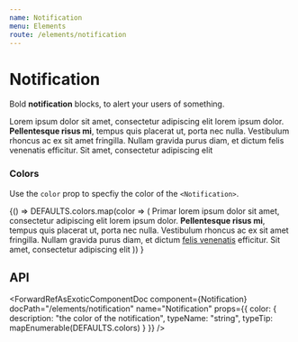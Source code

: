 ```yaml
---
name: Notification
menu: Elements
route: /elements/notification
---
```




# Notification

Bold **notification** blocks, to alert your users of something.

<Playground>
  <Notification>
    <Delete as="button" />
    Lorem ipsum dolor sit amet, consectetur adipiscing elit lorem ipsum dolor.
    <strong> Pellentesque risus mi</strong>, tempus quis placerat ut, porta nec
    nulla. Vestibulum rhoncus ac ex sit amet fringilla. Nullam gravida purus
    diam, et dictum <a>felis venenatis</a> efficitur. Sit amet, consectetur
    adipiscing elit
  </Notification>
</Playground>

### Colors

Use the `color` prop to specfiy the color of the `<Notification>`.

<Playground>
  {() =>
    DEFAULTS.colors.map(color => (
      <Notification color={color} key={color}>
        <Delete as="button" />
        Primar lorem ipsum dolor sit amet, consectetur adipiscing elit lorem ipsum
        dolor. <strong>Pellentesque risus mi</strong>, tempus quis placerat ut, porta
        nec nulla. Vestibulum rhoncus ac ex sit amet fringilla. Nullam gravida purus
        diam, et dictum <a href="#felis">felis venenatis</a> efficitur. Sit amet,
        consectetur adipiscing elit
      </Notification>
    ))
  }
</Playground>

## API

<ForwardRefAsExoticComponentDoc
  component={Notification}
  docPath="/elements/notification"
  name="Notification"
  props={{
    color: {
      description: "the color of the notification",
      typeName: "string",
      typeTip: mapEnumerable(DEFAULTS.colors)
    }
  }}
/>
